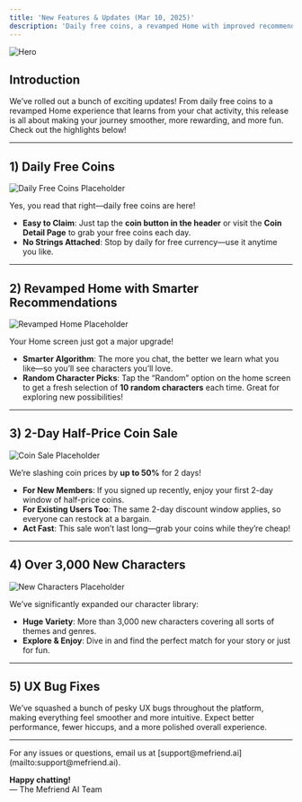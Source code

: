 ```yaml
---
title: 'New Features & Updates (Mar 10, 2025)'
description: 'Daily free coins, a revamped Home with improved recommendations, random character picks, a 2-day half-price coin sale, and more! (v1.1.0)'
---
```


<img
  className="block"
  src="/images/changelog/2025_03_10/thumbnail.png"
  alt="Hero"
/>

## Introduction

We’ve rolled out a bunch of exciting updates! From daily free coins to a revamped Home experience that learns from your chat activity, this release is all about making your journey smoother, more rewarding, and more fun. Check out the highlights below!

---

## 1) Daily Free Coins

<img
  className="block"
  src="/images/changelog/2025_03_10/daily_coins.png"
  alt="Daily Free Coins Placeholder"
/>

Yes, you read that right—daily free coins are here!  
- **Easy to Claim**: Just tap the **coin button in the header** or visit the **Coin Detail Page** to grab your free coins each day.  
- **No Strings Attached**: Stop by daily for free currency—use it anytime you like.

---

## 2) Revamped Home with Smarter Recommendations

<img
  className="block"
  src="/images/changelog/2025_03_10/revamped_home.png"
  alt="Revamped Home Placeholder"
/>

Your Home screen just got a major upgrade!  
- **Smarter Algorithm**: The more you chat, the better we learn what you like—so you’ll see characters you’ll love.  
- **Random Character Picks**: Tap the “Random” option on the home screen to get a fresh selection of **10 random characters** each time. Great for exploring new possibilities!  

---

## 3) 2-Day Half-Price Coin Sale

<img
  className="block"
  src="/images/changelog/2025_03_10/coin_sale.png"
  alt="Coin Sale Placeholder"
/>

We’re slashing coin prices by **up to 50%** for 2 days!  
- **For New Members**: If you signed up recently, enjoy your first 2-day window of half-price coins.  
- **For Existing Users Too**: The same 2-day discount window applies, so everyone can restock at a bargain.  
- **Act Fast**: This sale won’t last long—grab your coins while they’re cheap!

---

## 4) Over 3,000 New Characters

<img
  className="block"
  src="/images/changelog/2025_03_10/new_characters.png"
  alt="New Characters Placeholder"
/>

We’ve significantly expanded our character library:  
- **Huge Variety**: More than 3,000 new characters covering all sorts of themes and genres.  
- **Explore & Enjoy**: Dive in and find the perfect match for your story or just for fun.

---

## 5) UX Bug Fixes

We’ve squashed a bunch of pesky UX bugs throughout the platform, making everything feel smoother and more intuitive. Expect better performance, fewer hiccups, and a more polished overall experience.

---

<Note>
For any issues or questions, email us at [support@mefriend.ai](mailto:support@mefriend.ai).

**Happy chatting!**  
— The Mefriend AI Team
</Note>
